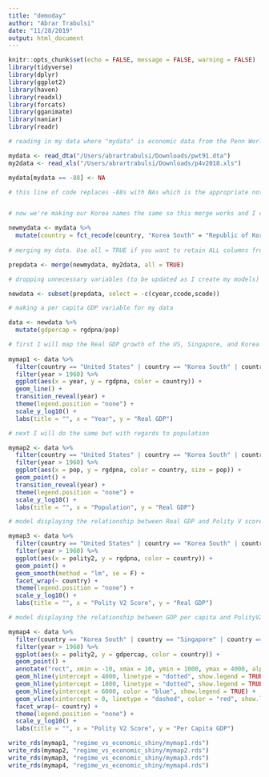 ```yaml
---
title: "demoday"
author: "Abrar Trabulsi"
date: "11/28/2019"
output: html_document
---
```


```r
knitr::opts_chunk$set(echo = FALSE, message = FALSE, warning = FALSE)
library(tidyverse)
library(dplyr)
library(ggplot2)
library(haven)
library(readxl)
library(forcats)
library(gganimate)
library(naniar)
library(readr)
```
```r

# reading in my data where "mydata" is economic data from the Penn World Tables and my2data is data measuring democratic nature of countries from Polity V

mydata <- read_dta("/Users/abrartrabulsi/Downloads/pwt91.dta")
my2data <- read_xls("/Users/abrartrabulsi/Downloads/p4v2018.xls")

mydata[mydata == -88] <- NA

# this line of code replaces -88s with NAs which is the appropriate notation in R. -88 is registered as NA in other programs like Stata


# now we're making our Korea names the same so this merge works and I can actually run graphics and analysis on Korea. AND need to chane -88 values to NA so R doesn't miscalculate during regression.

newmydata <- mydata %>%
  mutate(country = fct_recode(country, "Korea South" = "Republic of Korea")) 
  
# merging my data. Use all = TRUE if you want to retain ALL columns from BOTH data sets

prepdata <- merge(newmydata, my2data, all = TRUE)

# dropping unnecessary variables (to be updated as I create my models)

newdata <- subset(prepdata, select = -c(cyear,ccode,scode))

# making a per capita GDP variable for my data

data <- newdata %>%
  mutate(gdpercap = rgdpna/pop)
```

```r

# first I will map the Real GDP growth of the US, Singapore, and Korea from 1960-2018
  
mymap1 <- data %>%
  filter(country == "United States" | country == "Korea South" | country == "Singapore") %>%
  filter(year > 1960) %>%
  ggplot(aes(x = year, y = rgdpna, color = country)) + 
  geom_line() +
  transition_reveal(year) +
  theme(legend.position = "none") +
  scale_y_log10() +
  labs(title = "", x = "Year", y = "Real GDP")

# next I will do the same but with regards to population

mymap2 <- data %>%
  filter(country == "United States" | country == "Korea South" | country == "Singapore") %>%
  filter(year > 1960) %>%
  ggplot(aes(x = pop, y = rgdpna, color = country, size = pop)) + 
  geom_point() +
  transition_reveal(year) +
  theme(legend.position = "none") +
  scale_y_log10() +
  labs(title = "", x = "Population", y = "Real GDP")

```
```r

# model displaying the relationship between Real GDP and Polity V score by year with population taken into account

mymap3 <- data %>%
  filter(country == "United States" | country == "Korea South" | country == "Singapore") %>%
  filter(year > 1960) %>%
  ggplot(aes(x = polity2, y = rgdpna, color = country)) + 
  geom_point() +
  geom_smooth(method = "lm", se = F) +
  facet_wrap(~ country) +
  theme(legend.position = "none") +
  scale_y_log10() +
  labs(title = "", x = "Polity V2 Score", y = "Real GDP")

# model displaying the relationship between GDP per capita and PolityV2 score by year with population taken into account

mymap4 <- data %>%
  filter(country == "Korea South" | country == "Singapore" | country == "Taiwan") %>%
  filter(year > 1960) %>%
  ggplot(aes(x = polity2, y = gdpercap, color = country)) + 
  geom_point() +
  annotate("rect", xmin = -10, xmax = 10, ymin = 1000, ymax = 4000, alpha = .1) +
  geom_hline(yintercept = 4000, linetype = "dotted", show.legend = TRUE) +
  geom_hline(yintercept = 1000, linetype = "dotted", show.legend = TRUE) +
  geom_hline(yintercept = 6000, color = "blue", show.legend = TRUE) +
  geom_vline(xintercept = 0, linetype = "dashed", color = "red", show.legend = TRUE) +
  facet_wrap(~ country) +
  theme(legend.position = "none") +
  scale_y_log10() +
  labs(title = "", x = "Polity V2 Score", y = "Per Capita GDP")
```


```r
write_rds(mymap1, "regime_vs_economic_shiny/mymap1.rds")
write_rds(mymap2, "regime_vs_economic_shiny/mymap2.rds")
write_rds(mymap3, "regime_vs_economic_shiny/mymap3.rds")
write_rds(mymap4, "regime_vs_economic_shiny/mymap4.rds")
```
